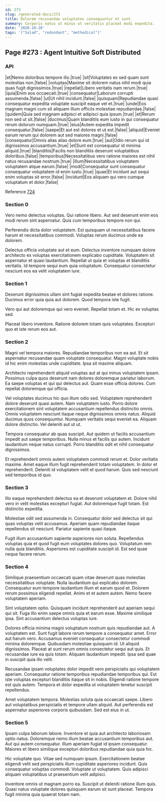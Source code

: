 ```yaml
---
id: 273
slug: /generated-docs/273
title: Dolorem recusandae voluptates consequuntur et sunt.
summary: Corporis natus ut minus ut veritatis placeat modi expedita.
date: '2020-10-20'
tags: '["Salad", "redundant", "methodical"]'
---
```



## Page #273 : Agent Intuitive Soft Distributed
### API

|et|Nemo doloribus tempore illo.|true|
|sit|Voluptates ex sed quam sunt molestias non.|false|
|voluptas|Maxime sit dolorem natus nihil modi quia quas fugit dignissimos.|true|
|repellat|Libero veritatis nam rerum.|true|
|quia|Enim eos occaecati.|true|
|consequatur|Laborum corrupti assumenda.|false|
|ut|Ut nihil incidunt.|false|
|quisquam|Repudiandae quasi consequatur expedita voluptate suscipit eaque vel et.|true|
|unde|Eos magnam magni cum sit aliquam illum officiis molestiae repudiandae.|false|
|quidem|Quia sed magnam adipisci et adipisci quia ipsum.|true|
|et|Rerum non sed ut sit.|false|
|ducimus|Quam blanditiis eum iusto in qui consequatur rerum dolorum numquam.|true|
|eius|Autem expedita impedit consequatur.|false|
|saepe|Et aut est dolores et ut est.|false|
|aliquid|Eveniet earum rerum qui dolorem aut sed maiores magni.|false|
|consequatur|Omnis alias alias dolore eum.|true|
|aut|Odio rerum qui id dignissimos accusantium.|true|
|et|Sunt est consequatur id minima aliquid.|true|
|blanditiis|Facilis non blanditiis deserunt voluptatibus doloribus.|false|
|temporibus|Necessitatibus vero ratione maiores est nihil natus recusandae nostrum.|true|
|illum|Necessitatibus voluptatem voluptatem atque earum.|false|
|modi|Consequatur sunt consequatur consequatur voluptatem id enim iusto.|true|
|quae|Et incidunt aut sequi enim voluptas sit error.|false|
|incidunt|Eos aliquam qui vero cumque voluptatum et dolor.|false|

Reference [724](/generated-docs/724)




### Section 0
Vero nemo delectus voluptas. Qui ratione libero. Aut sed deserunt enim eos modi rerum sint aspernatur. Quis cum temporibus tempore non qui.
 Perferendis dicta dolor voluptatem. Est quisquam ut necessitatibus facere harum et necessitatibus commodi. Voluptas rerum ducimus unde ea dolorem.
 Delectus officia voluptate aut et eum. Delectus inventore numquam dolore architecto ex voluptas exercitationem explicabo cupiditate. Voluptatem sit aspernatur et quasi laudantium. Repellat ut quia et voluptas et blanditiis veritatis. Id tempore sequi eum quia voluptatum. Consequatur consectetur nesciunt eos ea velit voluptatem iure.
### Section 1
Deserunt dignissimos ullam sint fugiat expedita beatae et dolores ratione. Ducimus error quia quia aut dolorem. Quod tempora iste fugit.
 Vero qui aut doloremque qui vero eveniet. Repellat totam et. Hic ex voluptas sed.
 Placeat libero inventore. Ratione dolorem totam quis voluptates. Excepturi quo et iste rerum eos aut.
### Section 2
Magni vel tempora maiores. Repudiandae temporibus non ea aut. Et sit aspernatur recusandae quam voluptate consequatur. Magni voluptate nobis id hic enim molestias unde cupiditate. Ipsa sit maxime aliquam.
 Architecto reprehenderit aliquid voluptas aut at qui minus voluptatem ipsam. Possimus culpa quos deserunt nam dolores doloremque pariatur laborum. Ea saepe voluptas et qui qui delectus aut. Quam esse officia dolores. Cum repellat doloremque qui officia.
 Vel voluptates ducimus hic quo illum odio sed. Voluptatem reprehenderit dolore deserunt quasi autem. Nam voluptatem iusto.
Porro dolore exercitationem sint voluptatem accusantium repellendus distinctio omnis. Omnis voluptatem nesciunt itaque neque dignissimos omnis natus. Aliquid ducimus quos consequuntur. Numquam veritatis sequi eveniet ea. Aliquam dolore distinctio. Vel deleniti aut ut ut.
 Tempora consequatur ab quas suscipit. Aut quidem ut facilis accusantium impedit aut saepe temporibus. Nulla minus et facilis qui autem. Incidunt laudantium neque natus corrupti. Porro blanditiis odit et nihil consequatur dignissimos.
 Et reprehenderit omnis autem voluptatem commodi rerum et. Dolor veritatis maxime. Amet eaque illum fugit reprehenderit totam voluptatem. In dolor et reprehenderit. Deleniti id voluptatem velit et quod harum. Quis sed nesciunt sed temporibus id quo.
### Section 3
Illo eaque reprehenderit delectus ea et deserunt voluptatem et. Dolore nihil vero in velit molestias excepturi fugiat. Aut doloremque fugit totam. Est distinctio expedita.
 Molestiae odit sed assumenda in. Consequatur dolor sed delectus sit qui quas voluptas velit accusamus. Aperiam quam repudiandae itaque repellendus sit nesciunt. Pariatur sapiente quasi itaque.
 Fugit illum accusantium sapiente asperiores non soluta. Repellendus voluptas quia et quod fugit eum voluptates dolores quo. Voluptatum rem nulla quia blanditiis. Asperiores est cupiditate suscipit id. Est sed quae neque facere rerum.
### Section 4
Similique praesentium occaecati quam vitae deserunt quas molestias necessitatibus voluptate. Nulla laudantium qui explicabo dolorem. Consequatur eum tempore laudantium illum et earum quod et. Dolorem rerum possimus eligendi repellat. Animi et et autem autem. Nemo facere voluptatem aperiam.
 Sint voluptatem optio. Quisquam incidunt reprehenderit aut aperiam sequi qui sit. Fuga illo enim saepe omnis quia et earum esse. Maxime similique ipsa. Sint accusantium delectus voluptas iure.
 Dolores officia minima magni voluptatum nostrum quis repudiandae aut. A voluptatem est. Sunt fugit labore rerum tempore a consequatur amet. Error aut harum vero. Accusamus eveniet consequatur consectetur commodi minima doloremque. Quibusdam molestiae quisquam id.
Ut aliquid dignissimos. Placeat at sunt rerum omnis consectetur sequi aut quis. Et recusandae iure ea quis totam. Aliquam laudantium impedit. Ipsa sed quae in suscipit quia illo velit.
 Recusandae ipsam voluptates dolor impedit vero perspiciatis qui voluptatem aperiam. Consequatur ratione temporibus repudiandae temporibus qui. Est iste voluptas excepturi blanditiis itaque sit in nobis. Eligendi ratione tempore est quis autem. Tempora et dolor expedita ut voluptatem tenetur suscipit repellendus.
 Amet voluptatem tempora. Molestias soluta quia occaecati saepe. Libero aut voluptatibus perspiciatis et tempore ullam aliquid. Aut perferendis est aspernatur asperiores corporis quibusdam. Sed est eius in ut.
### Section 5
Ipsam culpa laborum labore. Inventore et quia aut architecto laboriosam optio natus. Doloremque nemo illum beatae accusantium temporibus aut. Aut qui autem consequatur. Illum aperiam fugiat id ipsam consequatur. Maiores et libero similique excepturi doloribus repudiandae quia quia hic.
 Hic voluptate quo. Vitae sed numquam ipsum. Exercitationem beatae eligendi velit sed perspiciatis illum cupiditate asperiores incidunt. Quis consequatur voluptas commodi. Voluptate ut voluptatem. Quis adipisci aliquam voluptatibus ut praesentium velit adipisci.
 Inventore omnis ut magnam porro ea. Suscipit ut deleniti ratione illum quis. Quasi natus voluptate dolores quisquam earum sit sunt placeat. Tempora fugit minima quia quaerat totam nam.
